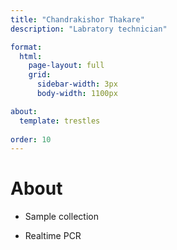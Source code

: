 ```yaml
---
title: "Chandrakishor Thakare"
description: "Labratory technician"

format: 
  html:
    page-layout: full
    grid:
      sidebar-width: 3px
      body-width: 1100px

about: 
  template: trestles
 
order: 10
---
```


# About

::: {style="text-align: justify"}
-   Sample collection

-   Realtime PCR
:::
